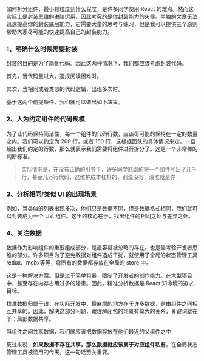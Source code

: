 

如何拆分组件，最小颗粒度到什么程度，是许多同学使用 React 的难点。然而这实际上是封装思维的进阶运用，因此考究的是你封装能力的火候。单独的文章无法迅速提高你的封装底层能力，它需要大量的思考与练习，但是我可以提供三个原则帮助大家尽可能的快速提高自己的封装能力。

### **1、明确什么时候需要封装**

封装的目的是为了简化代码。因此这两种情况下，我们都应该考虑封装代码。

首先，当代码量过大，造成阅读困难时。

其次，当相同或者类似的代码逻辑，出现多次时。

基于这两个前提条件，我们就可以做出如下决策。

### **2、人为约定组件的代码规模**

为了让代码保持简洁性，每一个组件的代码行数，应该尽可能的保持在一定的数量之内。我们可以约定为 200 行，或者 150 行，这根据团队的具体情况来定。一旦超出我们约定的行数，那么就表示我们需要将组件进行拆分了。这是一个非常棒的判断标准。

> 实际情况是，在没有正确的引导下，许多同学悲剧的将一个组件写出了几千行，甚至几万行代码，这维护成本杠杆的，别说没有，没准就是你

### **3、分析相同/类似 UI 的出现场景**

例如，当类似的列表出现多次，他们只是数据不同，但是数据格式相同，我们就可以封装成为一个 List 组件。这里的核心在于，找出组件的相同之处与差异之处。

### **4、关注数据**

数据作为影响组件的重要组成部分，是最容易被忽略的存在。也是最考验开发者思维的部分。许多项目为了避免数据对组件造成干扰，就使用了全局的状态管理工具 redux、mobx等等，将所有的数据都存放在全局的 store 中。

这是一种解决方案。但是过于简单粗暴，限制了开发者的创作能力。在大型项目中，甚至存在内存占用过多的隐患。因此，精准分析数据是 React 知命境的追求目标。

找准数据归属于谁，在实际开发中，最麻烦的地方在于许多数据，是由组件之间相互共享的。因此，解决这部分问题，跟理解闭包的场景有莫大的关系，关键词就在于：局部数据共享。

当组件之间共享数据，我们就应该把数据存放在他们最近的父组件之中

反过来说，**如果数据不存在共享，那么数据就应该属于对应组件私有**。在全局状态管理工具被滥用的今天，这一句话至关重要。
